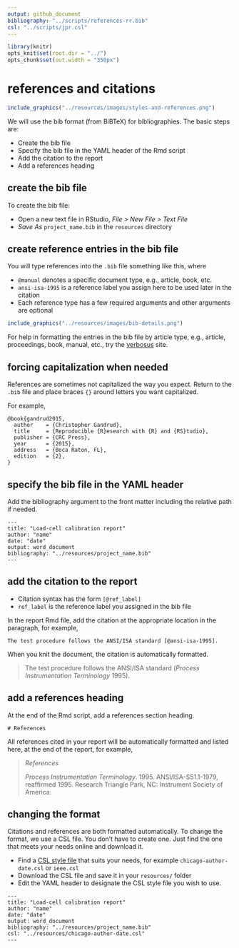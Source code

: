 ```yaml
---
output: github_document
bibliography: "../scripts/references-rr.bib"
csl: "../scripts/jpr.csl"
---
```


```r
library(knitr)
opts_knit$set(root.dir = "../")
opts_chunk$set(out.width = "350px")
```

# references and citations 

```r
include_graphics("../resources/images/styles-and-references.png")
```

We will use the bib format (from BiBTeX) for bibliographies. The  basic steps are: 

- Create the bib file  
- Specify the bib file in the YAML header of the Rmd script
- Add the citation to the report  
- Add a references heading 




## create the bib file

To create the bib file:

- Open a new text file in RStudio, *File &gt; New File &gt; Text File*
- *Save As* `project_name.bib` in the `resources` directory





## create reference entries in the bib file

You will type references into the `.bib` file something like this, where 

- `@manual` denotes a specific document type, e.g., article, book, etc. 
- `ansi-isa-1995` is a reference label you assign here to be used later in the citation 
- Each reference type has a few required arguments and other arguments are  optional


```r
include_graphics("../resources/images/bib-details.png")
```

<!-- <pre class="r"><code>@manual{ansi-isa-1995, -->
<!--     title        = {Process instrumentation terminology}, -->
<!--     edition      = {ANSI/ISA-S51.1-1979, reaffirmed 1995}, -->
<!--     organization = {Instrument Society of America}, -->
<!--     address      = {Research Triangle Park, NC}, -->
<!--     year         = {1995}, -->
<!--     note         = {ISBN 0-87664-390-4}, -->
<!-- }</code></pre> -->


For help in formatting the entries in the bib file by article type, e.g., article, proceedings, book, manual, etc., try the  [verbosus](https://verbosus.com/bibtex-style-examples.html) site.




## forcing capitalization when needed

References are sometimes not capitalized the way you expect. Return to the `.bib` file and place braces `{}` around letters you want capitalized.

For example,

```
@book{gandrud2015,
  author    = {Christopher Gandrud},
  title     = {Reproducible {R}esearch with {R} and {RS}tudio},
  publisher = {CRC Press},
  year      = {2015},
  address   = {Boca Raton, FL},
  edition   = {2},
}
```



## specify the bib file in the YAML header

Add the bibliography argument to the front matter including the relative path if needed.

<pre class="r"><code>---
title: "Load-cell calibration report"
author: "name"
date: "date"
output: word_document
bibliography: "../resources/project_name.bib"
---</code></pre>





## add the citation to the report

- Citation syntax has the form `[@ref_label]` 
- `ref_label` is the reference label you assigned in the bib file


In the report Rmd file, add the citation at the appropriate location in the paragraph, for example,

<pre class="r"><code>The test procedure follows the ANSI/ISA standard [@ansi-isa-1995].
</code></pre>

When you knit the document, the citation is automatically formatted.

> The test procedure follows the ANSI/ISA standard (*Process Instrumentation
Terminology* 1995).




## add a references heading

At the end of the Rmd script, add a references section heading.

<pre class="r"><code># References
</code></pre>

All references cited in your report will be automatically formatted and listed here, at the end of the report, for example, 

> *References*
>
> *Process Instrumentation Terminology*. 1995. ANSI/ISA-S51.1-1979,
reaffirmed 1995. Research Triangle Park, NC: Instrument Society of America.






## changing the format

Citations and references are both formatted automatically. To change the format, we use a CSL file. You don't have to create one. Just find the one that meets your needs online and download it.

- Find a [CSL style file](http://citationstyles.org/styles/) that suits your needs, for example `chicago-author-date.csl` or `ieee.csl`
- Download the CSL file and save it in your `resources/` folder
- Edit the YAML header to designate the CSL style file you wish to use.

<pre class="r"><code>---
title: "Load-cell calibration report"
author: "name"
date: "date"
output: word_document
bibliography: "../resources/project_name.bib"
csl: "../resources/chicago-author-date.csl"
---</code></pre>


